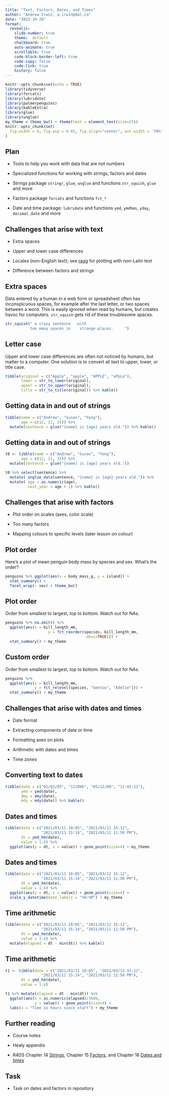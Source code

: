 ```yaml
---
title: "Text, Factors, Dates, and Times"
author: "Andrew Irwin, a.irwin@dal.ca"
date: "2022-10-20"
format:
  revealjs:
    slide-number: true
    theme:  default
    chalkboard: true
    auto-animate: true
    scrollable: true
    code-block-border-left: true
    code-copy: false
    code-link: true
    history: false
---
```


```r
knitr::opts_chunk$set(echo = TRUE)
library(tidyverse)
library(forcats)
library(lubridate)
library(palmerpenguins)
library(kableExtra)
library(glue)
library(unglue)
my_theme = theme_bw() + theme(text = element_text(size=25))
knitr::opts_chunk$set(
  fig.width = 6, fig.asp = 0.65, fig.align="center", out.width = '70%', dev='svglite'
)
```

## Plan

* Tools to help you work with data that are not numbers

* Specialized functions for working with strings, factors and dates

* Strings package `stringr`, `glue`, `unglue` and functions `str_squish`, `glue` and more

* Factors package `forcats` and functions `fct_*`

* Date and time package: `lubridate` and functions `ymd`, `ymdhms`, `yday`, `decimal_date` and more


## Challenges that arise with text

* Extra spaces

* Upper and lower case differences

* Locales (non-English text); see [ragg](https://www.tidyverse.org/blog/2021/02/modern-text-features/) for plotting with non-Latin text

* Difference between factors and strings

## Extra spaces

Data entered by a human in a web form or spreadsheet often has inconspicuous spaces, for example after the last letter, or two spaces between a word. This is easily ignored when read by humans, but creates havoc for computers.  `str_squish` gets rid of these troublesome spaces.

```r
str_squish(" a crazy sentence   with 
           too many spaces in    strange places.     ")
```

## Letter case

Upper and lower case differences are often not noticed by humans, but matter to a computer. One solution is to convert all text to upper, lower, or title case.

```r
tibble(original = c("Apple", "apple", "APPLE", "aPpLe"),
       lower = str_to_lower(original),
       upper = str_to_upper(original),
       title = str_to_title(original)) %>% kable()
```

## Getting data in and out of strings

```r
tibble(name = c("Andrew", "Susan", "Yong"),
       age = c(12, 21, 35)) %>%
  mutate(sentence = glue("{name} is {age} years old.")) %>% kable()
```

## Getting data in and out of strings

```r
t0 <- tibble(name = c("Andrew", "Susan", "Yong"),
       age = c(12, 21, 35)) %>%
  mutate(sentence = glue("{name} is {age} years old."))
```

```r
t0 %>% select(sentence) %>%
  mutate( unglue_data(sentence, "{name} is {age} years old.")) %>%
  mutate( age = as.numeric(age),
          next_year = age + 1) %>% kable()
```

## Challenges that arise with factors

* Plot order on scales (axes, color scale)

* Too many factors

* Mapping colours to specific levels (later lesson on colour)


## Plot order

Here's a plot of mean penguin body mass by species and sex. What's the order?

```r
penguins %>% ggplot(aes(x = body_mass_g, y = island)) + 
  stat_summary() +
  facet_wrap(~ sex) + theme_bw() 
```


## Plot order

Order from smallest to largest, top to bottom. Watch out for NAs.

```r
penguins %>% na.omit() %>%
  ggplot(aes(x = bill_length_mm, 
                   y = fct_reorder(species, bill_length_mm,
                                   .desc=TRUE))) + 
  stat_summary() + my_theme
```


## Custom order

Order from smallest to largest, top to bottom. Watch out for NAs.

```r
penguins %>%
  ggplot(aes(x = bill_length_mm, 
             y = fct_relevel(species, "Gentoo", "Adelie"))) + 
  stat_summary() + my_theme
```

## Challenges that arise with dates and times

* Date format

* Extracting components of date or time

* Formatting axes on plots

* Arithmetic with dates and times

* Time zones

## Converting text to dates

```r
tibble(date = c("01/02/03", "121006", "05/12/08", "11-03-21"),
       ymd = ymd(date),
       dmy = dmy(date),
       mdy = mdy(date)) %>% kable()
```


## Dates and times

```r
tibble(date = c("2021/03/11 10:05", "2021/03/12 15:12", 
                "2021/03/11 15:14", "2021/03/11 11:50 PM"),
       dt = ymd_hm(date),
       value = 1:4) %>%
  ggplot(aes(y = dt, x = value)) + geom_point(size=4) + my_theme
```

## Dates and times

```r
tibble(date = c("2021/03/11 10:05", "2021/03/12 15:12", 
                "2021/03/11 15:14", "2021/03/11 11:50 PM"),
       dt = ymd_hm(date),
       value = 1:4) %>%
  ggplot(aes(y = dt, x = value)) + geom_point(size=4) + 
  scale_y_datetime(date_labels = "%H:%M") + my_theme
```

## Time arithmetic

```r
tibble(date = c("2021/03/11 10:05", "2021/03/12 15:12", 
                "2021/03/11 15:14", "2021/03/11 11:50 PM"),
       dt = ymd_hm(date),
       value = 1:4) %>%
  mutate(elapsed = dt - min(dt)) %>% kable()
```

## Time arithmetic

```r
t1 <- tibble(date = c("2021/03/11 10:05", "2021/03/12 15:12", 
                "2021/03/11 15:14", "2021/03/11 11:50 PM"),
       dt = ymd_hm(date),
       value = 1:4) 
```

```r
t1 %>% mutate(elapsed = dt - min(dt)) %>%
  ggplot(aes(x = as.numeric(elapsed)/3600, 
             y = value)) + geom_point(size=4) +
  labs(x = "Time in hours since start") + my_theme
```


## Further reading

* Course notes

* Healy appendix

* R4DS Chapter 14 [Strings](https://r4ds.had.co.nz/strings.html), Chapter 15 [Factors](https://r4ds.had.co.nz/factors.html), and Chapter 16 [Dates and times](https://r4ds.had.co.nz/dates-and-times.html)


## Task

* Task on dates and factors in repository



